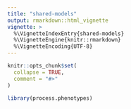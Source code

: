 ```yaml
---
title: "shared-models"
output: rmarkdown::html_vignette
vignette: >
  %\VignetteIndexEntry{shared-models}
  %\VignetteEngine{knitr::rmarkdown}
  %\VignetteEncoding{UTF-8}
---
```


```r
knitr::opts_chunk$set(
  collapse = TRUE,
  comment = "#>"
)
```

```r
library(process.phenotypes)
```
